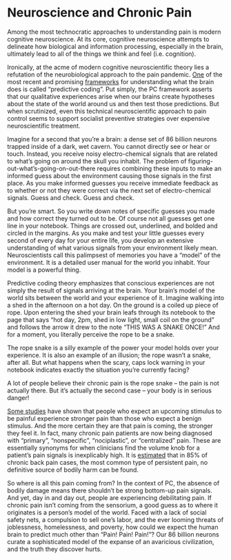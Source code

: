 # Neuroscience and Chronic Pain {#sec-neurochapter}

Among the most technocratic approaches to understanding pain is modern cognitive neuroscience. At its core, cognitive neuroscience attempts to delineate how biological and information processing, especially in the brain, ultimately lead to all of the things we think and feel (i.e. cognition).  

Ironically, at the acme of modern cognitive neuroscientific theory lies a refutation of the neurobiological approach to the pain pandemic. [One](https://doi.org/10.1007/s13164-022-00666-6) of the most recent and promising [frameworks](https://doi.org/10.1038/s41583-022-00587-4) for understanding what the brain does is called "predictive coding". Put simply, the PC framework asserts that our qualitative experiences arise when our brains create hypotheses about the state of the world around us and then test those predictions. But when scrutinized, even this technical neuroscientific approach to pain control seems to support socialist preventive strategies over expensive neuroscientific treatment.

Imagine for a second that you're a brain: a dense set of 86 billion neurons trapped inside of a dark, wet cavern. You cannot directly see or hear or touch. Instead, you receive noisy electro-chemical signals that are related to what's going on around the skull you inhabit. The problem of figuring-out-what's-going-on-out-there requires combining these inputs to make an informed guess about the environment causing those signals in the first place. As you make informed guesses you receive immediate feedback as to whether or not they were correct via the next set of electro-chemical signals. Guess and check. Guess and check.

But you're smart. So you write down notes of specific guesses you made and how correct they turned out to be. Of course not all guesses get one line in your notebook. Things are crossed out, underlined, and bolded and circled in the margins. As you make and test your little guesses every second of every day for your entire life, you develop an extensive understanding of what various signals from your environment likely mean. Neuroscientists call this palimpsest of memories you have a "model" of the environment. It is a detailed user manual for the world you inhabit. Your model is a powerful thing.

Predictive coding theory emphasizes that conscious experiences are not simply the result of signals arriving at the brain. Your brain's model of the world sits between the world and your experience of it. Imagine walking into a shed in the afternoon on a hot day. On the ground is a coiled up piece of rope. Upon entering the shed your brain leafs through its notebook to the page that says "hot day, 2pm, shed in low light, small coil on the ground" and follows the arrow it drew to the note "THIS WAS A SNAKE ONCE!" And for a moment, you literally perceive the rope to be a snake.

The rope snake is a silly example of the power your model holds over your experience. It is also an example of an illusion; the rope wasn't a snake, after all. But what happens when the scary, caps lock warning in your notebook indicates exactly the situation you're currently facing?

A lot of people believe their chronic pain is the rope snake -- the pain is not actually there. But it's actually the second case -- your body is in serious danger!

[Some studies](https://www.sciencedirect.com/science/article/pii/S0896627314001925?via%3Dihub) have shown that people who expect an upcoming stimulus to be painful experience stronger pain than those who expect a benign stimulus. And the more certain they are that pain is coming, the stronger they feel it. In fact, many chronic pain patients are now being diagnosed with "primary", "nonspecific", "nociplastic", or "centralized" pain. These are essentially synonyms for when clinicians find the volume knob for a patient's pain signals is inexplicably high. It is [estimated](https://jamanetwork.com/journals/jamapsychiatry/fullarticle/2784694) that in 85% of chronic back pain cases, the most common type of persistent pain, no definitive source of bodily harm can be found.

So where is all this pain coming from? In the context of PC, the absence of bodily damage means there shouldn't be strong bottom-up pain signals. And yet, day in and day out, people are experiencing debilitating pain. If chronic pain isn't coming from the sensorium, a good guess as to where it originates is a person's model of the world. Faced with a lack of social safety nets, a compulsion to sell one's labor, and the ever looming threats of joblessness, homelessness, and poverty, how could we expect the human brain to predict much other than "Pain! Pain! Pain!"? Our 86 billion neurons curate a sophisticated model of the expanse of an avaricious civilization, and the truth they discover hurts.

